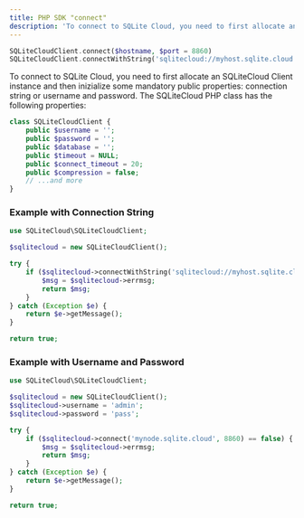 ```yaml
---
title: PHP SDK "connect"
description: 'To connect to SQLite Cloud, you need to first allocate an SQLiteCloud Client instance and then inizialize some mandatory public properties: connection string or username and password.'
---
```


```php
SQLiteCloudClient.connect($hostname, $port = 8860)
SQLiteCloudClient.connectWithString('sqlitecloud://myhost.sqlite.cloud:8860?apikey=myapikey')
```

To connect to SQLite Cloud, you need to first allocate an SQLiteCloud Client instance and then inizialize some mandatory public properties: connection string or username and password. The SQLiteCloud PHP class has the following properties:
```php
class SQLiteCloudClient {
	public $username = '';
	public $password = '';
	public $database = '';
	public $timeout = NULL;
	public $connect_timeout = 20;
	public $compression = false;
    // ...and more
}
```

### Example with Connection String

```php
use SQLiteCloud\SQLiteCloudClient;

$sqlitecloud = new SQLiteCloudClient();

try {
	if ($sqlitecloud->connectWithString('sqlitecloud://myhost.sqlite.cloud:8860/mydatabase?apikey=myapikey') == false) {
		$msg = $sqlitecloud->errmsg;
		return $msg;
	}
} catch (Exception $e) {
	return $e->getMessage();
}

return true;
```

### Example with Username and Password

```php
use SQLiteCloud\SQLiteCloudClient;

$sqlitecloud = new SQLiteCloudClient();
$sqlitecloud->username = 'admin';
$sqlitecloud->password = 'pass';

try {
	if ($sqlitecloud->connect('mynode.sqlite.cloud', 8860) == false) {
		$msg = $sqlitecloud->errmsg;
		return $msg;
	}
} catch (Exception $e) {
	return $e->getMessage();
}

return true;
```
